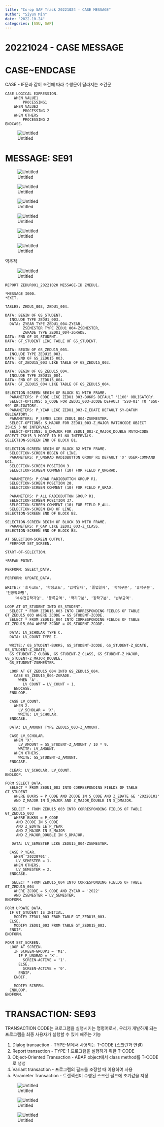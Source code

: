 ```yaml
---
title: "Co-op SAP Track 20221024 - CASE MESSAGE"
author: "Siyun Min"
date: "2022-10-24"
categories: [SSU, SAP]
---
```

# 20221024 - CASE MESSAGE

# CASE~ENDCASE

CASE - IF문과 같이 조건에 따라 수행문이 달라지는 조건문

```abap
CASE LOGICAL EXPRESSION.
	WHEN VALUE1
		PROCESSING1
	WHEN VALUE2
		PROCESSING 2
	WHEN OTHERS
		PROCESSING 2
ENDCASE.
```

![Untitled](./Untitled.png)

# MESSAGE: SE91

![Untitled](./Untitled%201.png)

![Untitled](./Untitled%202.png)

![Untitled](./Untitled%203.png)

![Untitled](./Untitled%204.png)

![Untitled](./Untitled%205.png)

![Untitled](./Untitled%206.png)

역추적

![Untitled](./Untitled%207.png)

```abap
REPORT ZEDUR001_20221020 MESSAGE-ID ZMEDU1.

*MESSAGE I000.
*EXIT.

TABLES: ZEDU1_003, ZEDU1_004.

DATA: BEGIN OF GS_STUDENT.
  INCLUDE TYPE ZEDU1_003.
  DATA: ZYEAR TYPE ZEDU1_004-ZYEAR,
        ZSEMESTER TYPE ZEDU1_004-ZSEMESTER,
        ZGRADE TYPE ZEDU1_004-ZGRADE.
DATA: END OF GS_STUDENT.
DATA: GT_STUDENT LIKE TABLE OF GS_STUDENT.

DATA: BEGIN OF GS_ZEDU15_003.
  INCLUDE TYPE ZEDU15_003.
DATA: END OF GS_ZEDU15_003.
DATA: GT_ZEDU15_003 LIKE TABLE OF GS_ZEDU15_003.

DATA: BEGIN OF GS_ZEDU15_004.
  INCLUDE TYPE ZEDU15_004.
DATA: END OF GS_ZEDU15_004.
DATA: GT_ZEDU15_004 LIKE TABLE OF GS_ZEDU15_004.

SELECTION-SCREEN BEGIN OF BLOCK B1 WITH FRAME.
  PARAMETERS: P_CODE LIKE ZEDU1_003-BUKRS DEFAULT '1100' OBLIGATORY.
  SELECT-OPTIONS: S_CODE FOR ZEDU1_003-ZCODE DEFAULT 'SSU-01' TO 'SSU-99' OBLIGATORY.
  PARAMETERS: P_YEAR LIKE ZEDU1_003-Z_EDATE DEFAULT SY-DATUM OBLIGATORY.
  PARAMETERS: P_SEMES LIKE ZEDU1_004-ZSEMESTER.
  SELECT-OPTIONS: S_MAJOR FOR ZEDU1_003-Z_MAJOR MATCHCODE OBJECT ZSH15_3 NO INTERVALS.
  SELECT-OPTIONS: S_DMAJOR FOR ZEDU1_003-Z_MAJOR_DOUBLE MATCHCODE OBJECT ZSH15_3 MODIF ID M1 NO INTERVALS.
SELECTION-SCREEN END OF BLOCK B1.

SELECTION-SCREEN BEGIN OF BLOCK B2 WITH FRAME.
  SELECTION-SCREEN BEGIN OF LINE.
  PARAMETERS: P_UNGRAD RADIOBUTTON GROUP R1 DEFAULT 'X' USER-COMMAND UC1.
  SELECTION-SCREEN POSITION 3.
  SELECTION-SCREEN COMMENT (10) FOR FIELD P_UNGRAD.

  PARAMETERS: P_GRAD RADIOBUTTON GROUP R1.
  SELECTION-SCREEN POSITION 20.
  SELECTION-SCREEN COMMENT (10) FOR FIELD P_GRAD.

  PARAMETERS: P_ALL RADIOBUTTON GROUP R1.
  SELECTION-SCREEN POSITION 37.
  SELECTION-SCREEN COMMENT (10) FOR FIELD P_ALL.
  SELECTION-SCREEN END OF LINE.
SELECTION-SCREEN END OF BLOCK B2.

SELECTION-SCREEN BEGIN OF BLOCK B3 WITH FRAME.
  PARAMETERS: P_GAP LIKE ZEDU1_003-Z_CLASS.
SELECTION-SCREEN END OF BLOCK B3.

AT SELECTION-SCREEN OUTPUT.
  PERFORM SET_SCREEN.

START-OF-SELECTION.

*BREAK-POINT.

PERFORM: SELECT_DATA.

PERFORM: UPDATE_DATA.

WRITE:/ '회사코드', '학생코드', '입학일자', '졸업일자', '학적구분', '휴학구분', '전공학과명',
    '복수전공학과명', '등록금액', '학기구분', '장학구분', '납부금액'.

LOOP AT GT_STUDENT INTO GS_STUDENT.
  SELECT * FROM ZEDU15_003 INTO CORRESPONDING FIELDS OF TABLE GT_ZEDU15_003 WHERE ZCODE = GS_STUDENT-ZCODE.
  SELECT * FROM ZEDU15_004 INTO CORRESPONDING FIELDS OF TABLE GT_ZEDU15_004 WHERE ZCODE = GS_STUDENT-ZCODE.

  DATA: LV_SCHOLAR TYPE C.
  DATA: LV_COUNT TYPE I.

  WRITE:/ GS_STUDENT-BUKRS, GS_STUDENT-ZCODE, GS_STUDENT-Z_EDATE, GS_STUDENT-Z_GDATE,
  GS_STUDENT-Z_GUBUN, GS_STUDENT-Z_CLASS, GS_STUDENT-Z_MAJOR, GS_STUDENT-Z_MAJOR_DOUBLE,
  GS_STUDENT-ZSEMESTER.

  LOOP AT GT_ZEDU15_004 INTO GS_ZEDU15_004.
    CASE GS_ZEDU15_004-ZGRADE.
      WHEN 'A'.
        LV_COUNT = LV_COUNT + 1.
    ENDCASE.
  ENDLOOP.

  CASE LV_COUNT.
    WHEN 2.
      LV_SCHOLAR = 'X'.
      WRITE: LV_SCHOLAR.
  ENDCASE.

  DATA: LV_AMOUNT TYPE ZEDU15_003-Z_AMOUNT.

  CASE LV_SCHOLAR.
    WHEN 'X'.
      LV_AMOUNT = GS_STUDENT-Z_AMOUNT / 10 * 9.
      WRITE: LV_AMOUNT.
    WHEN OTHERS.
      WRITE: GS_STUDENT-Z_AMOUNT.
  ENDCASE.

  CLEAR: LV_SCHOLAR, LV_COUNT.
ENDLOOP.

FORM SELECT_DATA.
  SELECT * FROM ZEDU1_003 INTO CORRESPONDING FIELDS OF TABLE GT_STUDENT
    WHERE BUKRS = P_CODE AND ZCODE IN S_CODE AND Z_EDATE GE '20220101'
    AND Z_MAJOR IN S_MAJOR AND Z_MAJOR_DOUBLE IN S_DMAJOR.

   SELECT * FROM ZEDU15_003 INTO CORRESPONDING FIELDS OF TABLE GT_ZEDU15_003
    WHERE BUKRS = P_CODE
     AND ZCODE IN S_CODE
     AND Z_EDATE LE P_YEAR
     AND Z_MAJOR IN S_MAJOR
     AND Z_MAJOR_DOUBLE IN S_DMAJOR.

   DATA: LV_SEMESTER LIKE ZEDU15_004-ZSEMESTER.

  CASE P_YEAR.
    WHEN '20220701'.
     LV_SEMESTER = 1.
    WHEN OTHERS.
     LV_SEMESTER = 2.
  ENDCASE.

   SELECT * FROM ZEDU15_004 INTO CORRESPONDING FIELDS OF TABLE GT_ZEDU15_004
    WHERE ZCODE = S_CODE AND ZYEAR = '2022'
    AND ZSEMESTER = LV_SEMESTER.
ENDFORM.

FORM UPDATE_DATA.
  IF GT_STUDENT IS INITIAL.
    MODIFY ZEDU1_003 FROM TABLE GT_ZEDU15_003.
  ELSE.
    MODIFY ZEDU1_003 FROM TABLE GT_ZEDU15_003.
  ENDIF.
ENDFORM.

FORM SET_SCREEN.
  LOOP AT SCREEN.
    IF SCREEN-GROUP1 = 'M1'.
      IF P_UNGRAD = 'X'.
        SCREEN-ACTIVE = '1'.
      ELSE.
        SCREEN-ACTIVE = '0'.
      ENDIF.
    ENDIF.

    MODIFY SCREEN.
  ENDLOOP.
ENDFORM.
```

# TRANSACTION: SE93

TRANSACTION CODE는 프로그램을 실행시키는 명령어로서, 우리가 개발하게 되는 프로그램을 최종 사용자가 실행할 수 있게 해주는 기능

1. Dialog transaction - TYPE-M에서 사용되는 T-CODE (스크린과 연결)
2. Report transaction - TYPE-1 프로그램을 실행하기 위한 T-CODE
3. Object-Oriented Transaction - ABAP object에서 class method를 T-CODE로 생성
4. Variant transaction - 프로그램의 필드를 조정할 때 이용하여 사용
5. Parameter Transaction - 트랜잭션이 수행된 스크린 필드에 초기값을 지정

![Untitled](./Untitled%208.png)

![Untitled](./Untitled%209.png)

![Untitled](./Untitled%2010.png)